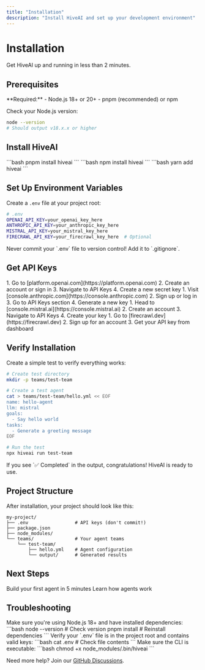 ```yaml
---
title: "Installation"
description: "Install HiveAI and set up your development environment"
---
```


# Installation

Get HiveAI up and running in less than 2 minutes.

## Prerequisites

<Info>
  **Required:**
  - Node.js 18+ or 20+
  - pnpm (recommended) or npm
</Info>

Check your Node.js version:
```bash
node --version
# Should output v18.x.x or higher
```

## Install HiveAI

<Tabs>
  <Tab title="pnpm (Recommended)">
    ```bash
    pnpm install hiveai
    ```
  </Tab>
  <Tab title="npm">
    ```bash
    npm install hiveai
    ```
  </Tab>
  <Tab title="yarn">
    ```bash
    yarn add hiveai
    ```
  </Tab>
</Tabs>

## Set Up Environment Variables

Create a `.env` file at your project root:

```bash
# .env
OPENAI_API_KEY=your_openai_key_here
ANTHROPIC_API_KEY=your_anthropic_key_here
MISTRAL_API_KEY=your_mistral_key_here
FIRECRAWL_API_KEY=your_firecrawl_key_here  # Optional
```

<Warning>
  Never commit your `.env` file to version control! Add it to `.gitignore`.
</Warning>

## Get API Keys

<Steps>
  <Step title="OpenAI">
    1. Go to [platform.openai.com](https://platform.openai.com)
    2. Create an account or sign in
    3. Navigate to API Keys
    4. Create a new secret key
  </Step>
  <Step title="Anthropic (Claude)">
    1. Visit [console.anthropic.com](https://console.anthropic.com)
    2. Sign up or log in
    3. Go to API Keys section
    4. Generate a new key
  </Step>
  <Step title="Mistral AI">
    1. Head to [console.mistral.ai](https://console.mistral.ai)
    2. Create an account
    3. Navigate to API Keys
    4. Create your key
  </Step>
  <Step title="Firecrawl (Optional)">
    1. Go to [firecrawl.dev](https://firecrawl.dev)
    2. Sign up for an account
    3. Get your API key from dashboard
  </Step>
</Steps>

## Verify Installation

Create a simple test to verify everything works:

```bash
# Create test directory
mkdir -p teams/test-team

# Create a test agent
cat > teams/test-team/hello.yml << EOF
name: hello-agent
llm: mistral
goals:
  - Say hello world
tasks:
  - Generate a greeting message
EOF

# Run the test
npx hiveai run test-team
```

<Check>
If you see `✅ Completed` in the output, congratulations! HiveAI is ready to use.
</Check>

## Project Structure

After installation, your project should look like this:

```
my-project/
├── .env                 # API keys (don't commit!)
├── package.json
├── node_modules/
└── teams/               # Your agent teams
    └── test-team/
        ├── hello.yml    # Agent configuration
        └── output/      # Generated results
```

## Next Steps

<CardGroup cols={2}>
  <Card title="Quick Start" icon="rocket" href="/docs/en/get-started/quickstart">
    Build your first agent in 5 minutes
  </Card>
  <Card title="Core Concepts" icon="book" href="/docs/en/core-concepts/agents">
    Learn how agents work
  </Card>
</CardGroup>

## Troubleshooting

<AccordionGroup>
  <Accordion title="Module not found error">
    Make sure you're using Node.js 18+ and have installed dependencies:
    ```bash
    node --version  # Check version
    pnpm install    # Reinstall dependencies
    ```
  </Accordion>
  
  <Accordion title="API key errors">
    Verify your `.env` file is in the project root and contains valid keys:
    ```bash
    cat .env  # Check file contents
    ```
  </Accordion>
  
  <Accordion title="Permission denied">
    Make sure the CLI is executable:
    ```bash
    chmod +x node_modules/.bin/hiveai
    ```
  </Accordion>
</AccordionGroup>

Need more help? Join our [GitHub Discussions](https://github.com/Novalya-Labs/hiveai/discussions).
